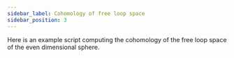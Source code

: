 ```yaml
---
sidebar_label: Cohomology of free loop space
sidebar_position: 3
---
```



Here is an example script computing the cohomology of
the free loop space of the even dimensional sphere.

<ImportKotlin path="sample1.kt" />

